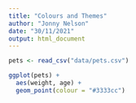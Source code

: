 ```yaml
---
title: "Colours and Themes"
author: "Jonny Nelson"
date: "30/11/2021"
output: html_document
---
```


```r
pets <- read_csv("data/pets.csv")

ggplot(pets) + 
  aes(weight, age) +
  geom_point(colour = "#3333cc")
```

```r

```

